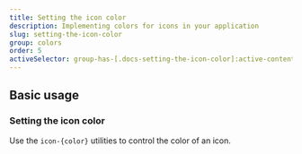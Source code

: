```yaml
---
title: Setting the icon color
description: Implementing colors for icons in your application
slug: setting-the-icon-color
group: colors
order: 5
activeSelector: group-has-[.docs-setting-the-icon-color]:active-content
---
```


## Basic usage
### Setting the icon color

Use the `icon-{color}` utilities to control the color of an icon.
